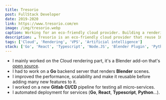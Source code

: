 ```yaml
---
title: Tresorio
post: FullStack Developer
date: 2019-2020
link: https://www.tresorio.com/en
image: /img/tresorio.webp
caption: Working for an eco-friendly cloud provider. Building a rendering system with Blender and Go.
description: ☁️ Tresorio is an eco-friendly cloud provider that reuse 100% of the heat generated by the servers.
tags: ['Cloud', 'Rendering', 'VPS', 'Artificial intelligence']
stack: ['Go', 'React', 'Typescript', 'Node.JS', 'Blender Plugin', 'Python', 'Gitlab CI/CD', 'Docker']
---
```


- I mainly worked on the Cloud rendering part, it's a Blender add-on that's [open source](https://github.com/Tresorio/pablo).
- I had to work on a **Go** backend server that renders **Blender** scenes.
- I improved the performance, scalability and make it reusable before adding many new features to it.
- I worked on a new **Gitlab CI/CD** pipeline for testing all micro-services.
- I automated deployment for services (**Go**, **React**, **Typescript**, **Python**...).
